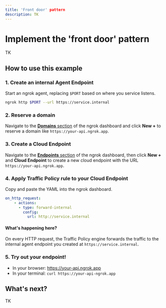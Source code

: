 ```yaml
---
title: 'Front door' pattern
description: TK
---
```


# Implement the 'front door' pattern

TK

## How to use this example

### 1. Create an internal Agent Endpoint

Start an ngrok agent, replacing `$PORT` based on where you service listens.

```bash
ngrok http $PORT --url https://service.internal
```

### 2. Reserve a domain

Navigate to the [**Domains** section](https://dashboard.ngrok.com/domains) of
the ngrok dashboard and click **New +** to reserve a domain like
`https://your-api.ngrok.app`.

### 3. Create a Cloud Endpoint

Navigate to the [**Endpoints**
section](https://dashboard.ngrok.com/endpoints?sortBy=updatedAt&orderBy=desc) of
the ngrok dashboard, then click **New +** and **Cloud Endpoint** to create a new
cloud endpoint with the URL `https://your-api.ngrok.app`.

### 4. Apply Traffic Policy rule to your Cloud Endpoint

Copy and paste the YAML into the ngrok dashboard.

```yaml
on_http_request:
	- actions:
      - type: forward-internal
        config:
          url: http://service.internal
```

#### What's happening here?

On every HTTP request, the Traffic Policy engine forwards the traffic to the
internal agent endpoint you created at `https://service.internal`.

### 5. Try out your endpoint!

- In your browser: https://your-api.ngrok.app
- In your terminal: `curl https://your-api-ngrok.app`

## What's next?

TK

